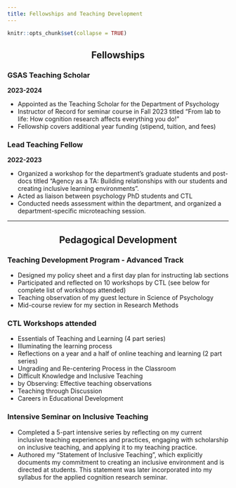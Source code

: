 ```yaml
---
title: Fellowships and Teaching Development
---
```


```r
knitr::opts_chunk$set(collapse = TRUE)
```

<center><h2> Fellowships </h2></center>


### GSAS Teaching Scholar
**2023-2024**

- Appointed as the Teaching Scholar for the Department of Psychology
- Instructor of Record for seminar course in Fall 2023 titled “From lab to life: How
cognition research affects everything you do!” 
- Fellowship covers additional year funding (stipend, tuition, and fees)

### Lead Teaching Fellow  
**2022-2023**

- Organized a workshop for the department’s graduate students and post-docs titled “Agency as a TA: Building relationships with our students and creating inclusive learning environments”. 
- Acted as liaison between psychology PhD students and CTL 
- Conducted needs assessment within the department, and organized a department-specific microteaching session.

---


<center><h2> Pedagogical Development </h2></center>


### Teaching Development Program - Advanced Track

- Designed my policy sheet and a first day plan for instructing lab sections
- Participated and reflected on 10 workshops by CTL (see below for complete list of workshops attended)
- Teaching observation of my guest lecture in Science of Psychology
- Mid-course review for my section in Research Methods

### CTL Workshops attended


- Essentials of Teaching and Learning (4 part series)
- Illuminating the learning process
- Reflections on a year and a half of online teaching and learning (2 part series)
- Ungrading and Re-centering Process in the Classroom
- Difficult Knowledge and Inclusive Teaching
-  by Observing: Effective teaching observations
- Teaching through Discussion
- Careers in Educational Development

### Intensive Seminar on Inclusive Teaching

- Completed a 5-part intensive series by reflecting on my current inclusive teaching experiences and practices,  engaging with scholarship on inclusive teaching, and applying it to my teaching practice. 
- Authored my “Statement of Inclusive Teaching”, which explicitly documents my  commitment to creating an inclusive environment and is directed at students. This statement was later incorporated into my syllabus for the applied cognition research seminar. 




